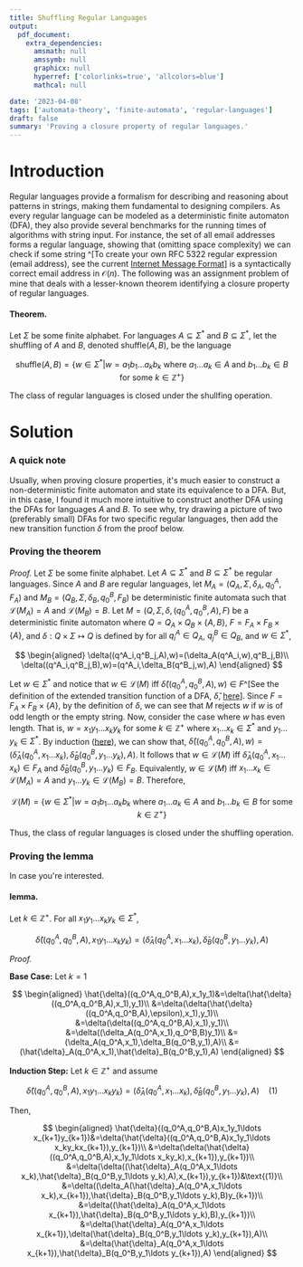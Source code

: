 ```yaml
---
title: Shuffling Regular Languages
output:
  pdf_document:
    extra_dependencies:
      amsmath: null
      amssymb: null
      graphicx: null
      hyperref: ['colorlinks=true', 'allcolors=blue']
      mathcal: null

date: '2023-04-08'
tags: ['automata-theory', 'finite-automata', 'regular-languages']
draft: false
summary: 'Proving a closure property of regular languages.'
---
```


# Introduction

Regular languages provide a formalism for
describing and reasoning about patterns in strings, making them fundamental to
designing compilers. As every regular language can be modeled as
a deterministic finite automaton (DFA), they also provide several benchmarks for the
running times of algorithms with string input. For instance, the set of all
email addresses forms a regular language, showing that (omitting space complexity) we can check
if some string ^[To create your own RFC 5322 regular expression (email address), see the current [Internet Message Format](https://www.rfc-editor.org/rfc/rfc5322)] is a syntactically correct email address in $\mathcal{O}(n)$.
The following was an assignment problem of mine that deals with a lesser-known theorem identifying a closure property of regular languages.

#### Theorem.

Let $\Sigma$ be some finite alphabet. For languages $A \subseteq \Sigma^*$
and $B \subseteq \Sigma^*$, let the shuffling of $A$ and $B$, denoted
shuffle$(A,B)$, be the language

$$
\text{shuffle}(A,B)=\{w\in \Sigma^*|w=a_1b_1\ldots a_kb_k\text{ where $a_1\ldots a_k\in A$ and $b_1\ldots b_k\in B$ for some $k\in \mathbb{Z}^+$}\}
$$

The class of regular languages is closed under the shullfing operation.

# Solution

### A quick note

Usually, when proving closure properties, it's much easier to construct a non-deterministic finite
automaton and state its equivalence to a DFA. But, in this case, I found it much more intuitive to construct another DFA using the DFAs for languages $A$ and $B$.
To see why, try drawing a picture of two (preferably small) DFAs for two specific regular languages, then add the new
transition function $\delta$ from the proof below.

### Proving the theorem

_Proof._ Let $\Sigma$ be some finite alphabet. Let $A\subseteq \Sigma^*$ and $B\subseteq \Sigma^*$ be regular languages. Since $A$ and $B$ are regular languages, let $M_A=(Q_A,\Sigma,\delta_A,q^A_0,F_A)$ and $M_B=(Q_B,\Sigma,\delta_B,q^B_0,F_B)$ be deterministic finite automata such that $\mathcal{L}(M_A)=A$ and $\mathcal{L}(M_B)=B$. Let $M=(Q,\Sigma,\delta,(q^A_0,q^B_0,A),F)$ be a deterministic finite automaton where $Q=Q_A\times Q_B\times \{A,B\}$, $F=F_A\times F_B\times \{A\}$, and $\delta:Q\times\Sigma\mapsto Q$ is defined by for all $q^A_i\in Q_A$, $q^B_j\in Q_B$, and $w\in \Sigma^*$,

$$
\begin{aligned}
\delta((q^A_i,q^B_j,A),w)=(\delta_A(q^A_i,w),q^B_j,B)\\
\delta((q^A_i,q^B_j,B),w)=(q^A_i,\delta_B(q^B_j,w),A)
\end{aligned}
$$

Let $w\in \Sigma^*$ and notice that $w\in \mathcal{L}(M)$ iff $\hat{\delta}((q_0^A,q_0^B,A),w)\in F$^[See the definition of the extended transition function of a DFA, $\hat{\delta}$, [here](https://courses.cis.cornell.edu/cs2800/wiki/index.php/Extended_transition_function)]. Since $F=F_A\times F_B\times \{A\}$, by the definition of $\delta$, we can see that $M$ rejects $w$ if $w$ is of odd length or the empty string. Now, consider the case where $w$ has even length. That is, $w=x_1y_1\ldots x_ky_k$ for some $k\in \mathbb{Z}^+$ where $x_1\ldots x_k\in \Sigma^*$ and $y_1\ldots y_k\in \Sigma^*$. By induction ([here](#lemma)), we can show that, $\hat{\delta}((q_0^A,q_0^B,A),w)=(\hat{\delta}_A(q_0^A,x_1\ldots x_k),\hat{\delta}_B(q_0^B,y_1\ldots y_k),A)$. It follows that $w\in \mathcal{L}(M)$ iff $\hat{\delta}_A(q_0^A,x_1\ldots x_k)\in F_A$ and $\hat{\delta}_B(q_0^B,y_1\ldots y_k)\in F_B$. Equivalently, $w\in \mathcal{L}(M)$ iff $x_1\ldots x_k\in \mathcal{L}(M_A)=A$ and $y_1\ldots y_k\in \mathcal{L}(M_B)=B$. Therefore,

$$
\mathcal{L}(M)=\{w\in \Sigma^*|w=a_1b_1\ldots a_kb_k\text{ where $a_1\ldots a_k\in A$ and $b_1\ldots b_k\in B$ for some $k\in \mathbb{Z}^+$}\}
$$

Thus, the class of regular languages is closed under the shuffling operation.

### Proving the lemma

In case you're interested.

#### lemma.

Let $k\in \mathbb{Z}^+$. For all $x_1y_1\ldots x_ky_k\in \Sigma^*$,

$$
\hat{\delta}((q_0^A,q_0^B,A),x_1y_1\ldots x_ky_k)=(\hat{\delta}_A(q_0^A,x_1\ldots x_k),\hat{\delta}_B(q_0^B,y_1\ldots y_k),A)
$$

_Proof._

**Base Case:** Let $k=1$

$$
\begin{aligned}
    \hat{\delta}((q_0^A,q_0^B,A),x_1y_1)&=\delta(\hat{\delta}((q_0^A,q_0^B,A),x_1),y_1)\\
    &=\delta(\delta(\hat{\delta}((q_0^A,q_0^B,A),\epsilon),x_1),y_1)\\
    &=\delta(\delta((q_0^A,q_0^B,A),x_1),y_1)\\
    &=\delta((\delta_A(q_0^A,x_1),q_0^B,B)y_1)\\
    &=(\delta_A(q_0^A,x_1),\delta_B(q_0^B,y_1),A)\\
    &=(\hat{\delta}_A(q_0^A,x_1),\hat{\delta}_B(q_0^B,y_1),A)
\end{aligned}
$$

**Induction Step:** Let $k\in \mathbb{Z}^+$ and assume

$$
\hat{\delta}((q_0^A,q_0^B,A),x_1y_1\ldots x_ky_k)=(\hat{\delta}_A(q_0^A,x_1\ldots x_k),\hat{\delta}_B(q_0^B,y_1\ldots y_k),A)\quad\text{(1)}
$$

Then,

$$
\begin{aligned}
\hat{\delta}((q_0^A,q_0^B,A)x_1y_1\ldots x_{k+1}y_{k+1})&=\delta(\hat{\delta}((q_0^A,q_0^B,A)x_1y_1\ldots x_ky_kx_{k+1}),y_{k+1})\\
    &=\delta(\delta(\hat{\delta}((q_0^A,q_0^B,A),x_1y_1\ldots x_ky_k),x_{k+1}),y_{k+1})\\
    &=\delta(\delta((\hat{\delta}_A(q_0^A,x_1\ldots x_k),\hat{\delta}_B(q_0^B,y_1\ldots y_k),A),x_{k+1}),y_{k+1})&\text{(1)}\\
    &=\delta((\delta_A(\hat{\delta}_A(q_0^A,x_1\ldots x_k),x_{k+1}),\hat{\delta}_B(q_0^B,y_1\ldots y_k),B)y_{k+1})\\
    &=\delta((\hat{\delta}_A(q_0^A,x_1\ldots x_{k+1}),\hat{\delta}_B(q_0^B,y_1\ldots y_k),B),y_{k+1})\\
    &=\delta(\hat{\delta}_A(q_0^A,x_1\ldots x_{k+1}),\delta(\hat{\delta}_B(q_0^B,y_1\ldots y_k),y_{k+1}),A)\\
    &=\delta(\hat{\delta}_A(q_0^A,x_1\ldots x_{k+1}),\hat{\delta}_B(q_0^B,y_1\ldots y_{k+1}),A)
\end{aligned}
$$
